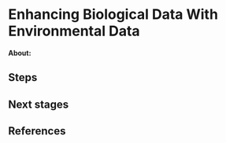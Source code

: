 # Enhancing Biological Data With Environmental Data

**About:**



## Steps



## Next stages


## References
